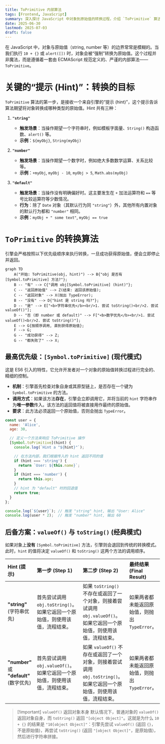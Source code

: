 ```yaml
---
title: ToPrimitive 内部算法
tags: [Frontend, JavaScript]
summary: 深入探讨 JavaScript 中对象到原始值的转换过程，介绍 `ToPrimitive` 算法的工作原理、提示类型以及如何通过 `Symbol.toPrimitive` 方法自定义转换行为。
date: 2025-06-30
lastmod: 2025-07-03
draft: false
---
```

在 JavaScript 中，对象与原始值（string, number 等）的边界常常是模糊的。当我们执行 `10 + {}` 或 `alert([])` 时，对象会被“强制”转换为原始值。这个过程并非魔法，而是遵循着一套由 ECMAScript 规范定义的、严谨的内部算法——`ToPrimitive`。

# 关键的“提示 (Hint)”：转换的目标

`ToPrimitive` 算法的第一步，是接收一个来自引擎的“提示 (hint)”，这个提示告诉算法期望将对象转换成哪种类型的原始值。Hint 共有三种：

1. **`"string"`**
    
    - **触发场景**：当操作期望一个字符串时，例如模板字面量、`String()` 构造函数、`alert()` 等。
    - **示例**：`${myObj}`, `String(myObj)`
  
2. **`"number"`**
    
    - **触发场景**：当操作期望一个数字时，例如绝大多数数学运算、关系比较等。
    - **示例**：`+myObj`, `myObj - 10`, `myObj > 5`, `Math.abs(myObj)`
  
3. **`"default"`**
    
    - **触发场景**：当操作没有明确偏好时。这主要发生在 `+` 加法运算符和 `==` 等号比较运算符等少数情况。
    - **行为**：除了 `Date` 对象（其默认行为同 `"string"`）外，其他所有内置对象的默认行为都和 `"number"` 相同。
    - **示例**：`myObj + " some text"`, `myObj == true`

# `ToPrimitive` 的转换算法

引擎会严格按照以下优先级顺序来执行转换，一旦成功获得原始值，便会立即停止并返回。

```mermaid
graph TD
    A("开始: ToPrimitive(obj, hint)") --> B{"obj 是否有 [Symbol.toPrimitive] 方法?"};
    B -- "有" --> C{"调用 obj[Symbol.toPrimitive] (hint)"};
    C -- "返回原始值" --> Z(结束: 返回该原始值);
    C -- "返回对象" --> X(抛出 TypeError);
    B -- "没有" --> D{"hint 是 string 吗?"};
    D -- "是" --> E["<b>字符串优先</b><br/>1. 尝试 toString()<br/>2. 尝试 valueOf()"];
    D -- "否 (即 number 或 default)" --> F["<b>数字优先</b><br/>1. 尝试 valueOf()<br/>2. 尝试 toString()"];
    E --> G{按顺序调用, 直到获得原始值};
    F --> G;
    G -- "成功获得" --> Z;
    G -- "都失败了" --> X;
```

## 最高优先级：`[Symbol.toPrimitive]` (现代模式)

这是 ES6 引入的特性，它允许开发者对一个对象的原始值转换过程进行完全的、精细的控制。

- **机制**：引擎首先检查对象自身或其原型链上，是否存在一个键为 `Symbol.toPrimitive` 的方法。
- **调用方式**：如果该方法**存在**，引擎会立即调用它，并将当前的 `hint` 字符串作为**唯一参数**传入。该方法的返回值将被直接用作最终的原始值。
- **要求**：此方法必须返回一个原始值，否则会抛出 `TypeError`。

```js
const user = {
  name: 'Alice',
  age: 30,

  // 定义一个方法来响应 ToPrimitive 操作
  [Symbol.toPrimitive](hint) {
    console.log(`Hint a "${hint}"`);

    // 在方法内部，我们根据传入的 hint 返回不同的值
    if (hint === 'string') {
      return `User: ${this.name}`;
    }
    if (hint === 'number') {
      return this.age;
    }
    // hint 为 "default" 时的回退值
    return true;
  }
};

console.log(`${user}`); // 触发 "string" hint, 输出 "User: Alice"
console.log(user * 2);  // 触发 "number" hint, 输出 60
```

## 后备方案：`valueOf()` 与 `toString()` (经典模式)

如果对象上**没有** `[Symbol.toPrimitive]` 方法，引擎则会退回到传统的转换模式。此时，`hint` 的值将决定 `valueOf()` 和 `toString()` 这两个方法的调用顺序。

| Hint (提示)                           | 第一步 (Step 1)                                   | 第二步 (Step 2)                                                               | 最终结果 (Final Result)           |
| :---------------------------------- | :--------------------------------------------- | :------------------------------------------------------------------------- | :---------------------------- |
| **"string"** (字符串优先)                | 首先尝试调用 `obj.toString()`。如果它返回一个原始值，则使用该值，流程结束。 | 如果 `toString()` 不存在或返回了一个对象，则接着尝试调用 `obj.valueOf()`。如果它返回一个原始值，则使用该值，流程结束。 | 如果两者都未能返回原始值，则抛出 `TypeError`。 |
| **"number"** 或 **"default"** (数字优先) | 首先尝试调用 `obj.valueOf()`。如果它返回一个原始值，则使用该值，流程结束。  | 如果 `valueOf()` 不存在或返回了一个对象，则接着尝试调用 `obj.toString()`。如果它返回一个原始值，则使用该值，流程结束。 | 如果两者都未能返回原始值，则抛出 `TypeError`。 |
> [!important] `valueOf()` 返回对象本身
> 默认情况下，普通对象的 `valueOf()` 返回对象自身，而 `toString()` 返回 `"[object Object]"`。这就是为什么 `10 + {}` 的结果是 `"10[object Object]"`：引擎先尝试 `valueOf()` (返回 `{}`，不是原始值)，再尝试 `toString()` (返回 `"[object Object]"`，是原始值)，然后进行字符串拼接。

